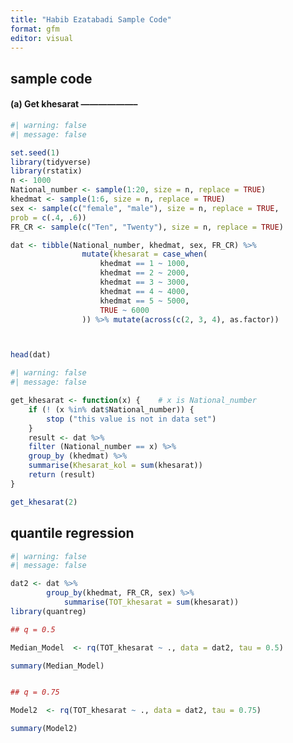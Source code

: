 ```yaml
---
title: "Habib Ezatabadi Sample Code"
format: gfm
editor: visual
---
```



## sample code 


#### (a) Get khesarat --------------------


```r
#| warning: false
#| message: false

set.seed(1)
library(tidyverse)
library(rstatix)
n <- 1000
National_number <- sample(1:20, size = n, replace = TRUE)
khedmat <- sample(1:6, size = n, replace = TRUE)
sex <- sample(c("female", "male"), size = n, replace = TRUE, 
prob = c(.4, .6))
FR_CR <- sample(c("Ten", "Twenty"), size = n, replace = TRUE)

dat <- tibble(National_number, khedmat, sex, FR_CR) %>%
                mutate(khesarat = case_when(
                    khedmat == 1 ~ 1000, 
                    khedmat == 2 ~ 2000, 
                    khedmat == 3 ~ 3000, 
                    khedmat == 4 ~ 4000,
                    khedmat == 5 ~ 5000, 
                    TRUE ~ 6000 
                )) %>% mutate(across(c(2, 3, 4), as.factor))



head(dat)
```


```r
#| warning: false
#| message: false

get_khesarat <- function(x) {    # x is National_number
    if (! (x %in% dat$National_number)) {
        stop ("this value is not in data set")
    }
    result <- dat %>%
    filter (National_number == x) %>%
    group_by (khedmat) %>%
    summarise(Khesarat_kol = sum(khesarat))
    return (result)
}

get_khesarat(2)
```



## quantile regression 


```r
#| warning: false
#| message: false

dat2 <- dat %>% 
        group_by(khedmat, FR_CR, sex) %>%
            summarise(TOT_khesarat = sum(khesarat))
library(quantreg)

## q = 0.5 

Median_Model  <- rq(TOT_khesarat ~ ., data = dat2, tau = 0.5)

summary(Median_Model)


## q = 0.75

Model2  <- rq(TOT_khesarat ~ ., data = dat2, tau = 0.75)

summary(Model2)
```


